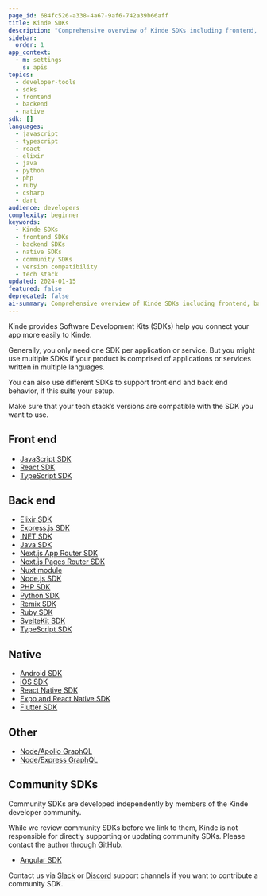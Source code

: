 ```yaml
---
page_id: 684fc526-a338-4a67-9af6-742a39b66aff
title: Kinde SDKs
description: "Comprehensive overview of Kinde SDKs including frontend, backend, and native SDKs with version compatibility considerations and community SDK information."
sidebar:
  order: 1
app_context:
  - m: settings
    s: apis
topics:
  - developer-tools
  - sdks
  - frontend
  - backend
  - native
sdk: []
languages:
  - javascript
  - typescript
  - react
  - elixir
  - java
  - python
  - php
  - ruby
  - csharp
  - dart
audience: developers
complexity: beginner
keywords:
  - Kinde SDKs
  - frontend SDKs
  - backend SDKs
  - native SDKs
  - community SDKs
  - version compatibility
  - tech stack
updated: 2024-01-15
featured: false
deprecated: false
ai-summary: Comprehensive overview of Kinde SDKs including frontend, backend, and native SDKs with version compatibility considerations and community SDK information.
---
```


Kinde provides Software Development Kits (SDKs) help you connect your app more easily to Kinde.

Generally, you only need one SDK per application or service. But you might use multiple SDKs if your product is comprised of applications or services written in multiple languages.

You can also use different SDKs to support front end and back end behavior, if this suits your setup.

<Aside type="warning" title="Check version compatibility">

Make sure that your tech stack’s versions are compatible with the SDK you want to use.

</Aside>

## **Front end**

- [JavaScript SDK](/developer-tools/sdks/frontend/javascript-sdk/)
- [React SDK](/developer-tools/sdks/frontend/react-sdk/)
- [TypeScript SDK](/developer-tools/sdks/backend/typescript-sdk/)

## **Back end**

- [Elixir SDK](/developer-tools/sdks/backend/elixir-sdk/)
- [Express.js SDK](/developer-tools/sdks/backend/express-sdk/)
- [.NET SDK](/developer-tools/sdks/backend/dotnet-sdk/)
- [Java SDK](/developer-tools/sdks/backend/java-sdk/)
- [Next.js App Router SDK](/developer-tools/sdks/backend/nextjs-sdk/)
- [Next.js Pages Router SDK](/developer-tools/sdks/backend/nextjs-prev-sdk/)
- [Nuxt module](/developer-tools/sdks/backend/nuxt-module/)
- [Node.js SDK](/developer-tools/sdks/backend/nodejs-sdk/)
- [PHP SDK](/developer-tools/sdks/backend/php-sdk/)
- [Python SDK](/developer-tools/sdks/backend/python-sdk/)
- [Remix SDK](/developer-tools/sdks/backend/remix-sdk/)
- [Ruby SDK](/developer-tools/sdks/backend/ruby-sdk/)
- [SvelteKit SDK](/developer-tools/sdks/backend/sveltekit-sdk/)
- [TypeScript SDK](/developer-tools/sdks/backend/typescript-sdk/)

## **Native**

- [Android SDK](/developer-tools/sdks/native/android-sdk/)
- [iOS SDK](/developer-tools/sdks/native/ios-sdk/)
- [React Native SDK](/developer-tools/sdks/native/react-native-sdk/)
- [Expo and React Native SDK](/developer-tools/sdks/native/expo/)
- [Flutter SDK ](/developer-tools/sdks/native/flutter-sdk/)

## **Other**

- [Node/Apollo GraphQL](/developer-tools/sdks/backend/apollo-graphql/)
- [Node/Express GraphQL](/developer-tools/sdks/backend/node-express-graphql/)

## Community SDKs

Community SDKs are developed independently by members of the Kinde developer community.

While we review community SDKs before we link to them, Kinde is not responsible for directly supporting or updating community SDKs. Please contact the author through GitHub.

- [Angular SDK](https://github.com/luukhaijes/kinde-angular)

Contact us via [Slack](https://join.slack.com/t/thekindecommunity/shared_invite/zt-2k5i0aeet-d6Z_2qYphcNCpj0bFa4oCg) or [Discord](https://discord.gg/KdkCXRNTFn) support channels if you want to contribute a community SDK.
